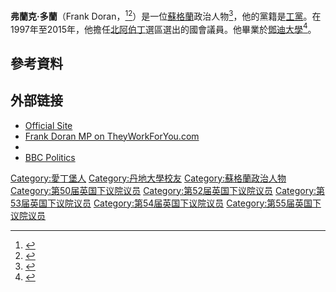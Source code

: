 {{Infobox officeholder
| name = 弗兰克·多兰
| image = FrankDoranMP.jpg
| caption = 2011年
| image_size = 180px
| office = 行政委员会主席
| term_start = 2005年7月20日
| term_end = 2010年5月11日
| predecessor = 职位建立
| successor = [[阿倫·哈瑟赫斯特|阿倫·哈瑟赫斯特]]
| office1 = [[國會議員_(英國)|英国国会议员]] <br /> [[北阿伯丁_(英國國會選區)|北阿伯丁]]<br />{{nobold|{{tsl|en|Aberdeen Central (UK Parliament constituency)||阿伯丁中心}} (1997–2005)}}
| predecessor1 = {{tsl|en|Malcolm Savidge||Malcolm Savidge}}
| successor1 = {{tsl|en|Kirsty Blackman||Kirsty Blackman}}
| term_start1 = 1997年5月1日
| term_end1 =  2015年3月30日
| office2 = [[國會議員_(英國)|英国国会议员]] <br /> [[南阿伯丁_(英國國會選區)|南阿伯丁]]
| predecessor2 = {{tsl|en|Gerry Malone||Gerry Malone}}
| successor2 = {{tsl|en|Raymond Robertson (politician)||Raymond Robertson}}
| term_start2 = 1987年6月11日
| term_end2 = 1992年3月16日
| birth_date = {{Birth date|df=yes|1949|04|13}}
| birth_place = {{SCO}}[[爱丁堡|爱丁堡]]
| death_date = {{Death date and age |df=yes|2017|10|31|1949|04|13}}
| death_place = {{ENG}}伦敦
| nationality = 苏格兰
| citizenship = 英国
| spouse = Pat Govan（离婚）<br />{{marriage|{{tsl|en|Joan Ruddock||Joan Ruddock}}|2010}}
| party = [[工党_(英国)|工党]]
| alma_mater = [[邓迪大学|邓迪大学]]
}}
'''弗蘭克·多蘭'''（Frank Doran，{{bd|1949年|4月13日|2017年|10月31日|}}<ref>{{cite web |title=Obituary: Frank Doran, Labour MP with a leading role in health and safety and minimum wage legislation |url=https://www.scotsman.com/news/obituaries/obituary-frank-doran-labour-mp-with-a-leading-role-in-health-and-safety-and-minimum-wage-legislation-1-4603862 |website=www.scotsman.com |publisher=The Scotsman |accessdate=27 May 2019 |date=4 November 2017 |archive-url=https://web.archive.org/web/20190527123656/https://www.scotsman.com/news/obituaries/obituary-frank-doran-labour-mp-with-a-leading-role-in-health-and-safety-and-minimum-wage-legislation-1-4603862 |archive-date=27 May 2019 |url-status=live }}</ref><ref>{{Cite news|url=https://www.theguardian.com/politics/2017/nov/02/frank-doran-obituary|title=Frank Doran obituary|last=Wilson|first=Brian|date=2 November 2017|work=The Guardian|accessdate=5 November 2017|issn=0261-3077|archive-date=2022-02-08|archive-url=https://web.archive.org/web/20220208095700/https://www.theguardian.com/politics/2017/nov/02/frank-doran-obituary}}</ref>）是一位[[蘇格蘭|蘇格蘭]]政治人物<ref name="Prince">{{cite news|last=Prince|first=Rosa|url=http://www.telegraph.co.uk/news/general-election-2015/11423346/Why-Im-standing-down-from-Parliament-Frank-Doran-MP-for-Aberdeen-North.html|title=Why I’m standing down from Parliament: Frank Doran, MP for Aberdeen North|accessdate=23 March 2015|work=Daily Telegraph|date=20 February 2015|archive-date=2015-12-26|archive-url=https://web.archive.org/web/20151226055910/http://www.telegraph.co.uk/news/general-election-2015/11423346/Why-Im-standing-down-from-Parliament-Frank-Doran-MP-for-Aberdeen-North.html|dead-url=no}}</ref>，他的黨籍是[[工黨_(英國)|工黨]]。在1997年至2015年，他擔任[[北阿伯丁_(英國國會選區)|北阿伯丁]]選區選出的國會議員。他畢業於[[鄧迪大學|鄧迪大學]]<ref>{{cite web|title=Culture, Media and Sport Committee Press Notice No. 1|url=http://www.parliament.uk/commons/selcom/cmspnt01.htm|accessdate=19 September 2007|deadurl=yes|archiveurl=https://web.archive.org/web/20061018005949/http://www.parliament.uk/commons/selcom/cmspnt01.htm|archivedate=2006年10月18日}}</ref>。

==參考資料==
{{Reflist}}

==外部链接==
* [http://www.frankdoran.org.uk Official Site] {{Wayback|url=http://www.frankdoran.org.uk/ |date=20181229235001 }}
* [https://www.theyworkforyou.com/mp/frank_doran/aberdeen_north Frank Doran MP on TheyWorkForYou.com] {{Wayback|url=https://www.theyworkforyou.com/mp/frank_doran/aberdeen_north |date=20130512031438 }}
* {{Hansard-contribs | mr-frank-doran | Frank Doran }}
* [http://news.bbc.co.uk/1/shared/mpdb/html/670.stm BBC Politics] {{Wayback|url=http://news.bbc.co.uk/1/shared/mpdb/html/670.stm |date=20071216212505 }}

{{s-start}}
{{s-par|uk}}
{{succession box
 | title  = [[國會議員_(英國)|英国国会议员]]－[[南阿伯丁_(英國國會選區)|南阿伯丁选区]]
 | years  = [[1987年英國大選|1987]]－[[1992年英國大選|1992]]
 | before = {{tsl|en|Gerry Malone||Gerry Malone}}
 | after  = {{tsl|en|Raymond Robertson (politician)||Raymond Robertson}}
}}
{{s-new | 选区 }}
{{s-ttl
 | title = [[國會議員_(英國)|英国国会议员]]－{{tsl|en|Aberdeen Central (UK Parliament constituency)||阿伯丁中央选区}}
 | years = [[1997年英國大選|1997]]－[[2005年英国大选|2005]]
}}
{{s-non | reason = 取消选区 }}
{{s-bef|before={{tsl|en|Malcolm Savidge||Malcolm Savidge}}}}
{{s-ttl|title=[[國會議員_(英國)|英国国会议员]]－[[北阿伯丁_(英國國會選區)|北阿伯丁选区]]|years=[[2005年英国大选|2005]]－[[2015年英國大選|2015]]}}
{{s-aft|after={{tsl|en|Kirsty Blackman||Kirsty Blackman}}}}
{{s-end}}

{{Authority control}}
{{DEFAULTSORT:Doran, Frank}}
[[Category:愛丁堡人|Category:愛丁堡人]]
[[Category:丹地大學校友|Category:丹地大學校友]]
[[Category:蘇格蘭政治人物|Category:蘇格蘭政治人物]]
[[Category:第50届英国下议院议员|Category:第50届英国下议院议员]]
[[Category:第52届英国下议院议员|Category:第52届英国下议院议员]]
[[Category:第53届英国下议院议员|Category:第53届英国下议院议员]]
[[Category:第54届英国下议院议员|Category:第54届英国下议院议员]]
[[Category:第55届英国下议院议员|Category:第55届英国下议院议员]]